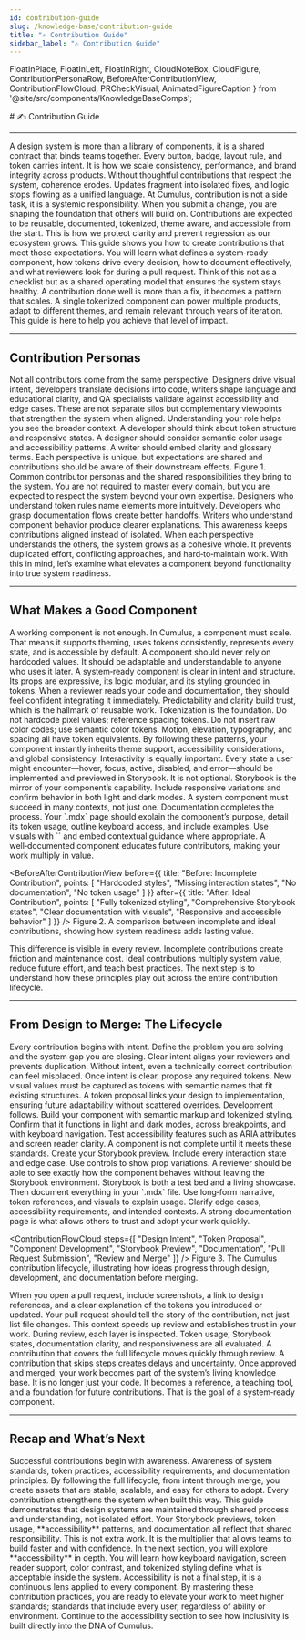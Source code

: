 ```yaml
---
id: contribution-guide
slug: /knowledge-base/contribution-guide
title: "✍️ Contribution Guide"
sidebar_label: "✍️ Contribution Guide"
---
```


  FloatInPlace,
  FloatInLeft,
  FloatInRight,
  CloudNoteBox,
  CloudFigure,
  ContributionPersonaRow,
  BeforeAfterContributionView,
  ContributionFlowCloud,
  PRCheckVisual,
  AnimatedFigureCaption
} from '@site/src/components/KnowledgeBaseComps';

<FloatInPlace>
# ✍️ Contribution Guide
</FloatInPlace>

---

<FloatInLeft>
A design system is more than a library of components, it is a shared contract that binds teams together. Every button, badge, layout rule, and token carries intent. It is how we scale consistency, performance, and brand integrity across products. Without thoughtful contributions that respect the system, coherence erodes. Updates fragment into isolated fixes, and logic stops flowing as a unified language.
</FloatInLeft>

<FloatInRight>
At Cumulus, contribution is not a side task, it is a systemic responsibility. When you submit a change, you are shaping the foundation that others will build on. Contributions are expected to be reusable, documented, tokenized, theme aware, and accessible from the start. This is how we protect clarity and prevent regression as our ecosystem grows.
</FloatInRight>

<FloatInLeft>
This guide shows you how to create contributions that meet those expectations. You will learn what defines a system‑ready component, how tokens drive every decision, how to document effectively, and what reviewers look for during a pull request. Think of this not as a checklist but as a shared operating model that ensures the system stays healthy.
</FloatInLeft>

<FloatInRight>
A contribution done well is more than a fix, it becomes a pattern that scales. A single tokenized component can power multiple products, adapt to different themes, and remain relevant through years of iteration. This guide is here to help you achieve that level of impact.
</FloatInRight>

---

## Contribution Personas

<FloatInLeft>
Not all contributors come from the same perspective. Designers drive visual intent, developers translate decisions into code, writers shape language and educational clarity, and QA specialists validate against accessibility and edge cases. These are not separate silos but complementary viewpoints that strengthen the system when aligned.
</FloatInLeft>

<FloatInRight>
Understanding your role helps you see the broader context. A developer should think about token structure and responsive states. A designer should consider semantic color usage and accessibility patterns. A writer should embed clarity and glossary terms. Each perspective is unique, but expectations are shared and contributions should be aware of their downstream effects.
</FloatInRight>

<ContributionPersonaRow />
<AnimatedFigureCaption>
Figure 1. Common contributor personas and the shared responsibilities they bring to the system.
</AnimatedFigureCaption>

<FloatInLeft>
You are not required to master every domain, but you are expected to respect the system beyond your own expertise. Designers who understand token rules name elements more intuitively. Developers who grasp documentation flows create better handoffs. Writers who understand component behavior produce clearer explanations. This awareness keeps contributions aligned instead of isolated.
</FloatInLeft>

<FloatInRight>
When each perspective understands the others, the system grows as a cohesive whole. It prevents duplicated effort, conflicting approaches, and hard‑to‑maintain work. With this in mind, let’s examine what elevates a component beyond functionality into true system readiness.
</FloatInRight>

---

## What Makes a Good Component

<FloatInLeft>
A working component is not enough. In Cumulus, a component must scale. That means it supports theming, uses tokens consistently, represents every state, and is accessible by default. A component should never rely on hardcoded values. It should be adaptable and understandable to anyone who uses it later.
</FloatInLeft>

<FloatInRight>
A system‑ready component is clear in intent and structure. Its props are expressive, its logic modular, and its styling grounded in tokens. When a reviewer reads your code and documentation, they should feel confident integrating it immediately. Predictability and clarity build trust, which is the hallmark of reusable work.
</FloatInRight>

<FloatInLeft>
Tokenization is the foundation. Do not hardcode pixel values; reference spacing tokens. Do not insert raw color codes; use semantic color tokens. Motion, elevation, typography, and spacing all have token equivalents. By following these patterns, your component instantly inherits theme support, accessibility considerations, and global consistency.
</FloatInLeft>

<FloatInRight>
Interactivity is equally important. Every state a user might encounter—hover, focus, active, disabled, and error—should be implemented and previewed in Storybook. It is not optional. Storybook is the mirror of your component’s capability. Include responsive variations and confirm behavior in both light and dark modes. A system component must succeed in many contexts, not just one.
</FloatInRight>

<FloatInLeft>
Documentation completes the process. Your `.mdx` page should explain the component’s purpose, detail its token usage, outline keyboard access, and include examples. Use visuals with `<CloudFigure>` and embed contextual guidance where appropriate. A well‑documented component educates future contributors, making your work multiply in value.
</FloatInLeft>

<BeforeAfterContributionView
  before={{
    title: "Before: Incomplete Contribution",
    points: [
      "Hardcoded styles",
      "Missing interaction states",
      "No documentation",
      "No token usage"
    ]
  }}
  after={{
    title: "After: Ideal Contribution",
    points: [
      "Fully tokenized styling",
      "Comprehensive Storybook states",
      "Clear documentation with visuals",
      "Responsive and accessible behavior"
    ]
  }}
/>
<AnimatedFigureCaption>
Figure 2. A comparison between incomplete and ideal contributions, showing how system readiness adds lasting value.
</AnimatedFigureCaption>

<FloatInRight>
This difference is visible in every review. Incomplete contributions create friction and maintenance cost. Ideal contributions multiply system value, reduce future effort, and teach best practices. The next step is to understand how these principles play out across the entire contribution lifecycle.
</FloatInRight>

---

## From Design to Merge: The Lifecycle

<FloatInLeft>
Every contribution begins with intent. Define the problem you are solving and the system gap you are closing. Clear intent aligns your reviewers and prevents duplication. Without intent, even a technically correct contribution can feel misplaced.
</FloatInLeft>

<FloatInRight>
Once intent is clear, propose any required tokens. New visual values must be captured as tokens with semantic names that fit existing structures. A token proposal links your design to implementation, ensuring future adaptability without scattered overrides.
</FloatInRight>

<FloatInLeft>
Development follows. Build your component with semantic markup and tokenized styling. Confirm that it functions in light and dark modes, across breakpoints, and with keyboard navigation. Test accessibility features such as ARIA attributes and screen reader clarity. A component is not complete until it meets these standards.
</FloatInLeft>

<FloatInRight>
Create your Storybook preview. Include every interaction state and edge case. Use controls to show prop variations. A reviewer should be able to see exactly how the component behaves without leaving the Storybook environment. Storybook is both a test bed and a living showcase.
</FloatInRight>

<FloatInLeft>
Then document everything in your `.mdx` file. Use long‑form narrative, token references, and visuals to explain usage. Clarify edge cases, accessibility requirements, and intended contexts. A strong documentation page is what allows others to trust and adopt your work quickly.
</FloatInLeft>

<ContributionFlowCloud
  steps={[
    "Design Intent",
    "Token Proposal",
    "Component Development",
    "Storybook Preview",
    "Documentation",
    "Pull Request Submission",
    "Review and Merge"
  ]}
/>
<AnimatedFigureCaption>
Figure 3. The Cumulus contribution lifecycle, illustrating how ideas progress through design, development, and documentation before merging.
</AnimatedFigureCaption>

<FloatInRight>
When you open a pull request, include screenshots, a link to design references, and a clear explanation of the tokens you introduced or updated. Your pull request should tell the story of the contribution, not just list file changes. This context speeds up review and establishes trust in your work.
</FloatInRight>

<CloudFigure imageSrc="/cumulus-ui-library/img/contribution-lifecycle-placeholder.png" caption="Figure 4. The complete lifecycle from idea to merge, guiding contributors toward systemic impact." />

<FloatInLeft>
During review, each layer is inspected. Token usage, Storybook states, documentation clarity, and responsiveness are all evaluated. A contribution that covers the full lifecycle moves quickly through review. A contribution that skips steps creates delays and uncertainty.
</FloatInLeft>

<FloatInRight>
Once approved and merged, your work becomes part of the system’s living knowledge base. It is no longer just your code. It becomes a reference, a teaching tool, and a foundation for future contributions. That is the goal of a system‑ready component.
</FloatInRight>

---

## Recap and What’s Next

<FloatInLeft>
Successful contributions begin with awareness. Awareness of system standards, token practices, accessibility requirements, and documentation principles. By following the full lifecycle, from intent through merge, you create assets that are stable, scalable, and easy for others to adopt. Every contribution strengthens the system when built this way.
</FloatInLeft>

<FloatInRight>
This guide demonstrates that design systems are maintained through shared process and understanding, not isolated effort. Your Storybook previews, token usage, **accessibility** patterns, and documentation all reflect that shared responsibility. This is not extra work. It is the multiplier that allows teams to build faster and with confidence.
</FloatInRight>

<FloatInLeft>
In the next section, you will explore **accessibility** in depth. You will learn how keyboard navigation, screen reader support, color contrast, and tokenized styling define what is acceptable inside the system. Accessibility is not a final step, it is a continuous lens applied to every component.
</FloatInLeft>

<FloatInRight>
By mastering these contribution practices, you are ready to elevate your work to meet higher standards; standards that include every user, regardless of ability or environment. Continue to the accessibility section to see how inclusivity is built directly into the DNA of Cumulus.
</FloatInRight>
